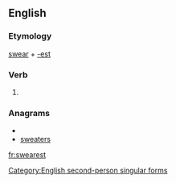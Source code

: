==English==

===Etymology===
[[swear]] + [[-est]]

===Verb===
{{infl|en|verb form}}

# {{archaic}} {{form of|Second-person singular simple present form of|swear}}

===Anagrams===
* {{alphagram|aeersstw}}
* [[sweaters#English|sweaters]]

[[Category:English second-person singular forms]]

[[fr:swearest]]